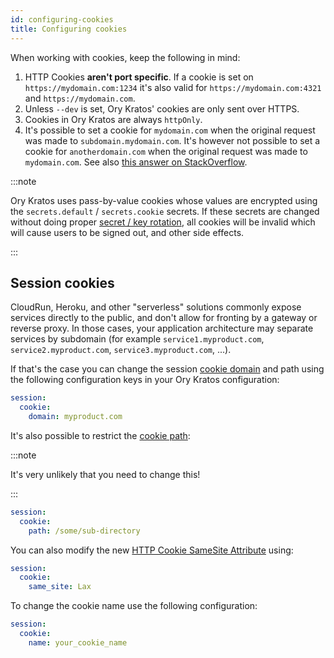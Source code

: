```yaml
---
id: configuring-cookies
title: Configuring cookies
---
```


When working with cookies, keep the following in mind:

1. HTTP Cookies **aren't port specific**. If a cookie is set on `https://mydomain.com:1234` it's also valid for
   `https://mydomain.com:4321` and `https://mydomain.com`.
2. Unless `--dev` is set, Ory Kratos' cookies are only sent over HTTPS.
3. Cookies in Ory Kratos are always `httpOnly`.
4. It's possible to set a cookie for `mydomain.com` when the original request was made to `subdomain.mydomain.com`. It's however
   not possible to set a cookie for `anotherdomain.com` when the original request was made to `mydomain.com`. See also
   [this answer on StackOverflow](https://stackoverflow.com/questions/18492576/share-cookie-between-subdomain-and-domain).

:::note

Ory Kratos uses pass-by-value cookies whose values are encrypted using the `secrets.default` / `secrets.cookie` secrets. If these
secrets are changed without doing proper [secret / key rotation](secret-key-rotation), all cookies will be invalid which will
cause users to be signed out, and other side effects.

:::

## Session cookies

CloudRun, Heroku, and other "serverless" solutions commonly expose services directly to the public, and don't allow for fronting
by a gateway or reverse proxy. In those cases, your application architecture may separate services by subdomain (for example
`service1.myproduct.com`, `service2.myproduct.com`, `service3.myproduct.com`, ...).

If that's the case you can change the session [cookie domain](https://developer.mozilla.org/en-US/docs/Web/HTTP/Cookies) and path
using the following configuration keys in your Ory Kratos configuration:

```yaml title="path/to/kratos/config.yml
session:
  cookie:
    domain: myproduct.com
```

It's also possible to restrict the [cookie path](https://developer.mozilla.org/en-US/docs/Web/HTTP/Cookies):

:::note

It's very unlikely that you need to change this!

:::

```yaml title="path/to/kratos/config.yml
session:
  cookie:
    path: /some/sub-directory
```

You can also modify the new
[HTTP Cookie SameSite Attribute](https://developer.mozilla.org/en-US/docs/Web/HTTP/Headers/Set-Cookie/SameSite) using:

```yaml title="path/to/kratos/config.yml
session:
  cookie:
    same_site: Lax
```

To change the cookie name use the following configuration:

```yaml title="path/to/kratos/config.yml
session:
  cookie:
    name: your_cookie_name
```
